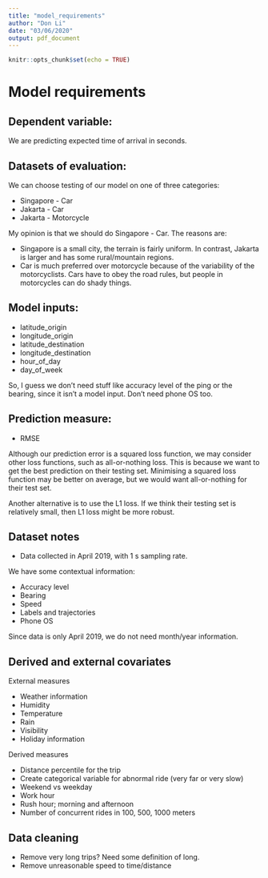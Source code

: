 ```yaml
---
title: "model_requirements"
author: "Don Li"
date: "03/06/2020"
output: pdf_document
---
```


```r
knitr::opts_chunk$set(echo = TRUE)
```

# Model requirements

## Dependent variable:
We are predicting expected time of arrival in seconds.

## Datasets of evaluation:
We can choose testing of our model on one of three categories:

* Singapore - Car
* Jakarta - Car
* Jakarta - Motorcycle

My opinion is that we should do Singapore - Car. The reasons are:

* Singapore is a small city, the terrain is fairly uniform. In contrast, Jakarta is larger and has some rural/mountain regions.
* Car is much preferred over motorcycle because of the variability of the motorcyclists. Cars have to obey the road rules, but people in motorcycles can do shady things.

## Model inputs:

* latitude_origin
* longitude_origin
* latitude_destination
* longitude_destination
* hour_of_day
* day_of_week

So, I guess we don't need stuff like accuracy level of the ping or the bearing, since it isn't a model input. Don't need phone OS too.

## Prediction measure:

* RMSE

Although our prediction error is a squared loss function, we may consider other loss functions, such as all-or-nothing loss. This is because we want to get the best prediction on their testing set. Minimising a squared loss function may be better on average, but we would want all-or-nothing for their test set.

Another alternative is to use the L1 loss. If we think their testing set is relatively small, then L1 loss might be more robust.

## Dataset notes

* Data collected in April 2019, with 1 s sampling rate.

We have some contextual information:

* Accuracy level
* Bearing
* Speed
* Labels and trajectories 
* Phone OS

Since data is only April 2019, we do not need month/year information.

## Derived and external covariates

External measures

* Weather information
* Humidity
* Temperature
* Rain
* Visibility
* Holiday information

Derived measures

* Distance percentile for the trip
* Create categorical variable for abnormal ride (very far or very slow)
* Weekend vs weekday
* Work hour
* Rush hour; morning and afternoon
* Number of concurrent rides in 100, 500, 1000 meters


## Data cleaning

* Remove very long trips? Need some definition of long.
* Remove unreasonable speed to time/distance






